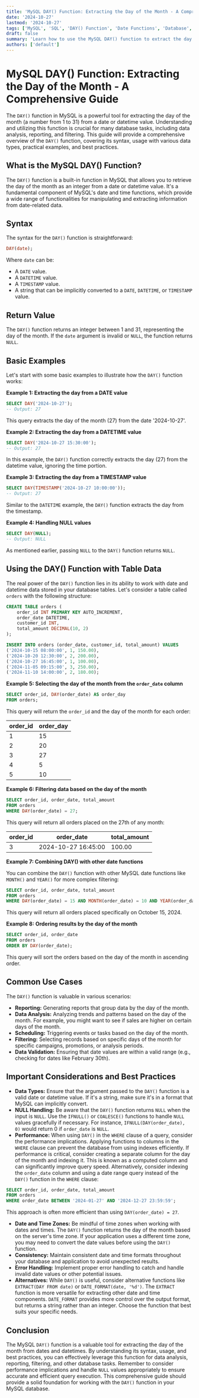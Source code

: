 ```yaml
---
title: 'MySQL DAY() Function: Extracting the Day of the Month - A Comprehensive Guide'
date: '2024-10-27'
lastmod: '2024-10-27'
tags: ['MySQL', 'SQL', 'DAY() Function', 'Date Functions', 'Database', 'Querying', 'Date Extraction', 'SQL Tutorial']
draft: false
summary: 'Learn how to use the MySQL DAY() function to extract the day of the month from dates and datetimes. This comprehensive guide covers syntax, examples, common use cases, and best practices for efficient database querying.'
authors: ['default']
---
```


# MySQL DAY() Function: Extracting the Day of the Month - A Comprehensive Guide

The `DAY()` function in MySQL is a powerful tool for extracting the day of the month (a number from 1 to 31) from a date or datetime value. Understanding and utilizing this function is crucial for many database tasks, including data analysis, reporting, and filtering. This guide will provide a comprehensive overview of the `DAY()` function, covering its syntax, usage with various data types, practical examples, and best practices.

## What is the MySQL DAY() Function?

The `DAY()` function is a built-in function in MySQL that allows you to retrieve the day of the month as an integer from a date or datetime value.  It's a fundamental component of MySQL's date and time functions, which provide a wide range of functionalities for manipulating and extracting information from date-related data.

## Syntax

The syntax for the `DAY()` function is straightforward:

```sql
DAY(date);
```

Where `date` can be:

*   A `DATE` value.
*   A `DATETIME` value.
*   A `TIMESTAMP` value.
*   A string that can be implicitly converted to a `DATE`, `DATETIME`, or `TIMESTAMP` value.

## Return Value

The `DAY()` function returns an integer between 1 and 31, representing the day of the month.  If the `date` argument is invalid or `NULL`, the function returns `NULL`.

## Basic Examples

Let's start with some basic examples to illustrate how the `DAY()` function works:

**Example 1: Extracting the day from a DATE value**

```sql
SELECT DAY('2024-10-27');
-- Output: 27
```

This query extracts the day of the month (27) from the date '2024-10-27'.

**Example 2: Extracting the day from a DATETIME value**

```sql
SELECT DAY('2024-10-27 15:30:00');
-- Output: 27
```

In this example, the `DAY()` function correctly extracts the day (27) from the datetime value, ignoring the time portion.

**Example 3: Extracting the day from a TIMESTAMP value**

```sql
SELECT DAY(TIMESTAMP('2024-10-27 10:00:00'));
-- Output: 27
```

Similar to the `DATETIME` example, the `DAY()` function extracts the day from the timestamp.

**Example 4: Handling NULL values**

```sql
SELECT DAY(NULL);
-- Output: NULL
```

As mentioned earlier, passing `NULL` to the `DAY()` function returns `NULL`.

## Using the DAY() Function with Table Data

The real power of the `DAY()` function lies in its ability to work with date and datetime data stored in your database tables. Let's consider a table called `orders` with the following structure:

```sql
CREATE TABLE orders (
    order_id INT PRIMARY KEY AUTO_INCREMENT,
    order_date DATETIME,
    customer_id INT,
    total_amount DECIMAL(10, 2)
);

INSERT INTO orders (order_date, customer_id, total_amount) VALUES
('2024-10-15 08:00:00', 1, 150.00),
('2024-10-20 12:30:00', 2, 200.00),
('2024-10-27 16:45:00', 1, 100.00),
('2024-11-05 09:15:00', 3, 250.00),
('2024-11-10 14:00:00', 2, 180.00);
```

**Example 5: Selecting the day of the month from the `order_date` column**

```sql
SELECT order_id, DAY(order_date) AS order_day
FROM orders;
```

This query will return the `order_id` and the day of the month for each order:

| order_id | order_day |
|---|---|
| 1 | 15 |
| 2 | 20 |
| 3 | 27 |
| 4 | 5 |
| 5 | 10 |

**Example 6: Filtering data based on the day of the month**

```sql
SELECT order_id, order_date, total_amount
FROM orders
WHERE DAY(order_date) = 27;
```

This query will return all orders placed on the 27th of any month:

| order_id | order_date           | total_amount |
|---|---|---|
| 3        | 2024-10-27 16:45:00 | 100.00       |

**Example 7:  Combining DAY() with other date functions**

You can combine the `DAY()` function with other MySQL date functions like `MONTH()` and `YEAR()` for more complex filtering:

```sql
SELECT order_id, order_date, total_amount
FROM orders
WHERE DAY(order_date) = 15 AND MONTH(order_date) = 10 AND YEAR(order_date) = 2024;
```

This query will return all orders placed specifically on October 15, 2024.

**Example 8:  Ordering results by the day of the month**

```sql
SELECT order_id, order_date
FROM orders
ORDER BY DAY(order_date);
```

This query will sort the orders based on the day of the month in ascending order.

## Common Use Cases

The `DAY()` function is valuable in various scenarios:

*   **Reporting:** Generating reports that group data by the day of the month.
*   **Data Analysis:**  Analyzing trends and patterns based on the day of the month.  For example, you might want to see if sales are higher on certain days of the month.
*   **Scheduling:**  Triggering events or tasks based on the day of the month.
*   **Filtering:**  Selecting records based on specific days of the month for specific campaigns, promotions, or analysis periods.
*   **Data Validation:** Ensuring that date values are within a valid range (e.g., checking for dates like February 30th).

## Important Considerations and Best Practices

*   **Data Types:**  Ensure that the argument passed to the `DAY()` function is a valid date or datetime value.  If it's a string, make sure it's in a format that MySQL can implicitly convert.
*   **NULL Handling:**  Be aware that the `DAY()` function returns `NULL` when the input is `NULL`.  Use the `IFNULL()` or `COALESCE()` functions to handle `NULL` values gracefully if necessary.  For instance, `IFNULL(DAY(order_date), 0)` would return 0 if `order_date` is `NULL`.
*   **Performance:** When using `DAY()` in the `WHERE` clause of a query, consider the performance implications.  Applying functions to columns in the `WHERE` clause can prevent the database from using indexes efficiently. If performance is critical, consider creating a separate column for the day of the month and indexing it.  This is known as a computed column and can significantly improve query speed. Alternatively, consider indexing the `order_date` column and using a date range query instead of the `DAY()` function in the `WHERE` clause:
   ```sql
   SELECT order_id, order_date, total_amount
   FROM orders
   WHERE order_date BETWEEN '2024-01-27' AND '2024-12-27 23:59:59';
   ```
   This approach is often more efficient than using `DAY(order_date) = 27`.
*   **Date and Time Zones:** Be mindful of time zones when working with dates and times.  The `DAY()` function returns the day of the month based on the server's time zone. If your application uses a different time zone, you may need to convert the date values before using the `DAY()` function.
*   **Consistency:**  Maintain consistent date and time formats throughout your database and application to avoid unexpected results.
*   **Error Handling:** Implement proper error handling to catch and handle invalid date values or other potential issues.
*   **Alternatives:** While `DAY()` is useful, consider alternative functions like `EXTRACT(DAY FROM date)` or `DATE_FORMAT(date, '%d')`.  The `EXTRACT` function is more versatile for extracting other date and time components.  `DATE_FORMAT` provides more control over the output format, but returns a string rather than an integer. Choose the function that best suits your specific needs.

## Conclusion

The MySQL `DAY()` function is a valuable tool for extracting the day of the month from dates and datetimes. By understanding its syntax, usage, and best practices, you can effectively leverage this function for data analysis, reporting, filtering, and other database tasks. Remember to consider performance implications and handle `NULL` values appropriately to ensure accurate and efficient query execution.  This comprehensive guide should provide a solid foundation for working with the `DAY()` function in your MySQL database.